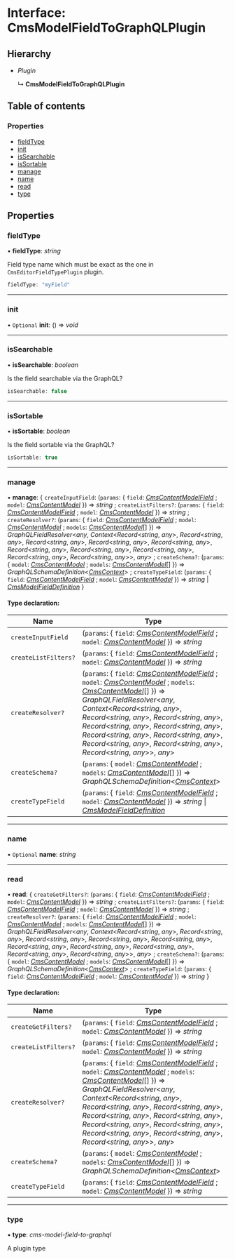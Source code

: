# Interface: CmsModelFieldToGraphQLPlugin

## Hierarchy

* *Plugin*

  ↳ **CmsModelFieldToGraphQLPlugin**

## Table of contents

### Properties

- [fieldType](cmsmodelfieldtographqlplugin.mdx#fieldtype)
- [init](cmsmodelfieldtographqlplugin.mdx#init)
- [isSearchable](cmsmodelfieldtographqlplugin.mdx#issearchable)
- [isSortable](cmsmodelfieldtographqlplugin.mdx#issortable)
- [manage](cmsmodelfieldtographqlplugin.mdx#manage)
- [name](cmsmodelfieldtographqlplugin.mdx#name)
- [read](cmsmodelfieldtographqlplugin.mdx#read)
- [type](cmsmodelfieldtographqlplugin.mdx#type)

## Properties

### fieldType

• **fieldType**: *string*

Field type name which must be exact as the one in `CmsEditorFieldTypePlugin` plugin.

```ts
fieldType: "myField"
```

___

### init

• `Optional` **init**: () => *void*

___

### isSearchable

• **isSearchable**: *boolean*

Is the field searchable via the GraphQL?

```ts
isSearchable: false
```

___

### isSortable

• **isSortable**: *boolean*

Is the field sortable via the GraphQL?

```ts
isSortable: true
```

___

### manage

• **manage**: { `createInputField`: (`params`: { `field`: [*CmsContentModelField*](cmscontentmodelfield.mdx) ; `model`: [*CmsContentModel*](cmscontentmodel.mdx)  }) => *string* ; `createListFilters?`: (`params`: { `field`: [*CmsContentModelField*](cmscontentmodelfield.mdx) ; `model`: [*CmsContentModel*](cmscontentmodel.mdx)  }) => *string* ; `createResolver?`: (`params`: { `field`: [*CmsContentModelField*](cmscontentmodelfield.mdx) ; `model`: [*CmsContentModel*](cmscontentmodel.mdx) ; `models`: [*CmsContentModel*](cmscontentmodel.mdx)[]  }) => *GraphQLFieldResolver*<*any*, *Context*<*Record*<*string*, *any*\>, *Record*<*string*, *any*\>, *Record*<*string*, *any*\>, *Record*<*string*, *any*\>, *Record*<*string*, *any*\>, *Record*<*string*, *any*\>, *Record*<*string*, *any*\>, *Record*<*string*, *any*\>, *Record*<*string*, *any*\>, *Record*<*string*, *any*\>\>, *any*\> ; `createSchema?`: (`params`: { `model`: [*CmsContentModel*](cmscontentmodel.mdx) ; `models`: [*CmsContentModel*](cmscontentmodel.mdx)[]  }) => *GraphQLSchemaDefinition*<[*CmsContext*](cmscontext.mdx)\> ; `createTypeField`: (`params`: { `field`: [*CmsContentModelField*](cmscontentmodelfield.mdx) ; `model`: [*CmsContentModel*](cmscontentmodel.mdx)  }) => *string* \| [*CmsModelFieldDefinition*](cmsmodelfielddefinition.mdx)  }

#### Type declaration:

Name | Type |
------ | ------ |
`createInputField` | (`params`: { `field`: [*CmsContentModelField*](cmscontentmodelfield.mdx) ; `model`: [*CmsContentModel*](cmscontentmodel.mdx)  }) => *string* |
`createListFilters?` | (`params`: { `field`: [*CmsContentModelField*](cmscontentmodelfield.mdx) ; `model`: [*CmsContentModel*](cmscontentmodel.mdx)  }) => *string* |
`createResolver?` | (`params`: { `field`: [*CmsContentModelField*](cmscontentmodelfield.mdx) ; `model`: [*CmsContentModel*](cmscontentmodel.mdx) ; `models`: [*CmsContentModel*](cmscontentmodel.mdx)[]  }) => *GraphQLFieldResolver*<*any*, *Context*<*Record*<*string*, *any*\>, *Record*<*string*, *any*\>, *Record*<*string*, *any*\>, *Record*<*string*, *any*\>, *Record*<*string*, *any*\>, *Record*<*string*, *any*\>, *Record*<*string*, *any*\>, *Record*<*string*, *any*\>, *Record*<*string*, *any*\>, *Record*<*string*, *any*\>\>, *any*\> |
`createSchema?` | (`params`: { `model`: [*CmsContentModel*](cmscontentmodel.mdx) ; `models`: [*CmsContentModel*](cmscontentmodel.mdx)[]  }) => *GraphQLSchemaDefinition*<[*CmsContext*](cmscontext.mdx)\> |
`createTypeField` | (`params`: { `field`: [*CmsContentModelField*](cmscontentmodelfield.mdx) ; `model`: [*CmsContentModel*](cmscontentmodel.mdx)  }) => *string* \| [*CmsModelFieldDefinition*](cmsmodelfielddefinition.mdx) |

___

### name

• `Optional` **name**: *string*

___

### read

• **read**: { `createGetFilters?`: (`params`: { `field`: [*CmsContentModelField*](cmscontentmodelfield.mdx) ; `model`: [*CmsContentModel*](cmscontentmodel.mdx)  }) => *string* ; `createListFilters?`: (`params`: { `field`: [*CmsContentModelField*](cmscontentmodelfield.mdx) ; `model`: [*CmsContentModel*](cmscontentmodel.mdx)  }) => *string* ; `createResolver?`: (`params`: { `field`: [*CmsContentModelField*](cmscontentmodelfield.mdx) ; `model`: [*CmsContentModel*](cmscontentmodel.mdx) ; `models`: [*CmsContentModel*](cmscontentmodel.mdx)[]  }) => *GraphQLFieldResolver*<*any*, *Context*<*Record*<*string*, *any*\>, *Record*<*string*, *any*\>, *Record*<*string*, *any*\>, *Record*<*string*, *any*\>, *Record*<*string*, *any*\>, *Record*<*string*, *any*\>, *Record*<*string*, *any*\>, *Record*<*string*, *any*\>, *Record*<*string*, *any*\>, *Record*<*string*, *any*\>\>, *any*\> ; `createSchema?`: (`params`: { `model`: [*CmsContentModel*](cmscontentmodel.mdx) ; `models`: [*CmsContentModel*](cmscontentmodel.mdx)[]  }) => *GraphQLSchemaDefinition*<[*CmsContext*](cmscontext.mdx)\> ; `createTypeField`: (`params`: { `field`: [*CmsContentModelField*](cmscontentmodelfield.mdx) ; `model`: [*CmsContentModel*](cmscontentmodel.mdx)  }) => *string*  }

#### Type declaration:

Name | Type |
------ | ------ |
`createGetFilters?` | (`params`: { `field`: [*CmsContentModelField*](cmscontentmodelfield.mdx) ; `model`: [*CmsContentModel*](cmscontentmodel.mdx)  }) => *string* |
`createListFilters?` | (`params`: { `field`: [*CmsContentModelField*](cmscontentmodelfield.mdx) ; `model`: [*CmsContentModel*](cmscontentmodel.mdx)  }) => *string* |
`createResolver?` | (`params`: { `field`: [*CmsContentModelField*](cmscontentmodelfield.mdx) ; `model`: [*CmsContentModel*](cmscontentmodel.mdx) ; `models`: [*CmsContentModel*](cmscontentmodel.mdx)[]  }) => *GraphQLFieldResolver*<*any*, *Context*<*Record*<*string*, *any*\>, *Record*<*string*, *any*\>, *Record*<*string*, *any*\>, *Record*<*string*, *any*\>, *Record*<*string*, *any*\>, *Record*<*string*, *any*\>, *Record*<*string*, *any*\>, *Record*<*string*, *any*\>, *Record*<*string*, *any*\>, *Record*<*string*, *any*\>\>, *any*\> |
`createSchema?` | (`params`: { `model`: [*CmsContentModel*](cmscontentmodel.mdx) ; `models`: [*CmsContentModel*](cmscontentmodel.mdx)[]  }) => *GraphQLSchemaDefinition*<[*CmsContext*](cmscontext.mdx)\> |
`createTypeField` | (`params`: { `field`: [*CmsContentModelField*](cmscontentmodelfield.mdx) ; `model`: [*CmsContentModel*](cmscontentmodel.mdx)  }) => *string* |

___

### type

• **type**: *cms-model-field-to-graphql*

A plugin type
